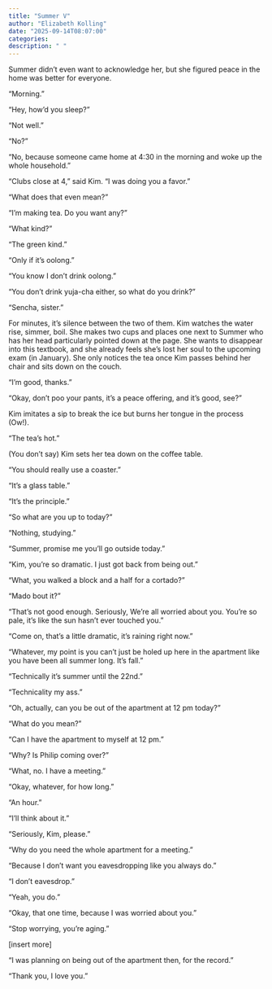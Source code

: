 ```yaml
---
title: "Summer V"
author: "Elizabeth Kolling"
date: "2025-09-14T08:07:00"
categories: 
description: " "
---
```


Summer didn’t even want to acknowledge her, but she figured peace in the home was better for everyone.

“Morning.”

“Hey, how’d you sleep?”

“Not well.”

“No?”

“No, because someone came home at 4:30 in the morning and woke up the whole household.” 

“Clubs close at 4,” said Kim. “I was doing you a favor.”

“What does that even mean?”

“I’m making tea. Do you want any?”

“What kind?”

“The green kind.”

“Only if it’s oolong.”

“You know I don’t drink oolong.”

"You don't drink yuja-cha either, so what do you drink?"

"Sencha, sister."

For minutes, it’s silence between the two of them. Kim watches the water rise, simmer, boil. She makes two cups and places one next to Summer who has her head particularly pointed down at the page. She wants to disappear into this textbook, and she already feels she’s lost her soul to the upcoming exam (in January). She only notices the tea once Kim passes behind her chair and sits down on the couch.

“I’m good, thanks.”

“Okay, don’t poo your pants, it’s a peace offering, and it’s good, see?”

Kim imitates a sip to break the ice but burns her tongue in the process (Ow!).

“The tea’s hot.”

(You don’t say) Kim sets her tea down on the coffee table.

"You should really use a coaster."

"It's a glass table." 

"It's the principle."

“So what are you up to today?”

“Nothing, studying.”

“Summer, promise me you’ll go outside today.”

“Kim, you’re so dramatic. I just got back from being out.”

“What, you walked a block and a half for a cortado?”

“Mado bout it?”

“That’s not good enough. Seriously, We’re all worried about you. You’re so pale, it’s like the sun hasn’t ever touched you.”

“Come on, that’s a little dramatic, it’s raining right now.”

“Whatever, my point is you can’t just be holed up here in the apartment like you have been all summer long. It’s fall.”

“Technically it’s summer until the 22nd.” 

“Technicality my ass.”

“Oh, actually, can you be out of the apartment at 12 pm today?”

“What do you mean?”

“Can I have the apartment to myself at 12 pm.”

“Why? Is Philip coming over?”

“What, no. I have a meeting.”

“Okay, whatever, for how long.”

“An hour.”

“I’ll think about it.”

“Seriously, Kim, please.”

“Why do you need the whole apartment for a meeting.” 

“Because I don’t want you eavesdropping like you always do.”

“I don’t eavesdrop.”

“Yeah, you do.”

“Okay, that one time, because I was worried about you.”

“Stop worrying, you’re aging.” 

[insert more]

“I was planning on being out of the apartment then, for the record.”

“Thank you, I love you.”